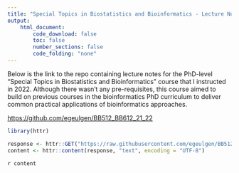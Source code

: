 ```yaml
---
title: "Special Topics in Biostatistics and Bioinformatics - Lecture Notes - 2022"
output:
    html_document:
        code_download: false
        toc: false
        number_sections: false
        code_folding: "none"
---
```


Below is the link to the repo containing lecture notes for the PhD-level "Special Topics in Biostatistics and Bioinformatics" course that I instructed in 2022. Although there wasn't any pre-requisites, this course aimed to build on previous courses in the bioinformatics PhD curriculum to deliver common practical applications of bioinformatics approaches. 

[https://github.com/egeulgen/BB512_BB612_21_22](https://github.com/egeulgen/BB512_BB612_21_22)

```r
library(httr)

response <- httr::GET("https://raw.githubusercontent.com/egeulgen/BB512_BB612_21_22/main/README.md")
content <- httr::content(response, "text", encoding = "UTF-8")
```

`r content`
